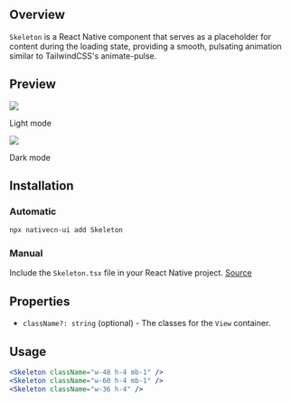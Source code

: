 ## Overview

`Skeleton` is a React Native component that serves as a placeholder for content during the loading state, providing a smooth, pulsating animation similar to TailwindCSS's animate-pulse.

## Preview

<div style={{ display: 'flex', justifyContent: 'center', gap: '20px' }}>
  <div>
    <img src="https://raw.githubusercontent.com/Mobilecn-UI/nativecn-ui/main/assets/examples/components/skeleton-light.png" />
    <p>Light mode</p>
  </div>
  <div>
    <img src="https://raw.githubusercontent.com/Mobilecn-UI/nativecn-ui/main/assets/examples/components/skeleton-dark.png" />
    <p>Dark mode</p>
  </div>
</div>

## Installation

### Automatic

```bash
npx nativecn-ui add Skeleton
```

### Manual

Include the `Skeleton.tsx` file in your React Native project. [Source](https://github.com/Mobilecn-UI/nativecn-ui/blob/main/components/Skeleton.tsx)

## Properties

- `className?: string` (optional) - The classes for the `View` container.

## Usage

```jsx
<Skeleton className="w-48 h-4 mb-1" />
<Skeleton className="w-60 h-4 mb-1" />
<Skeleton className="w-36 h-4" />
```

